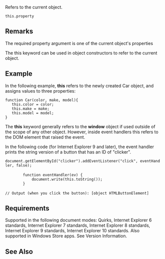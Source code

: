 Refers to the current object.

 this.property

==Remarks==
The required property argument is one of the current object's properties

The this keyword can be used in object constructors to refer to the current object.


==Example==
In the following example, '''this''' refers to the newly created Car object, and assigns values to three properties:

 function Car(color, make, model){
    this.color = color;
    this.make = make;
    this.model = model;
 }
The '''this''' keyword generally refers to the '''window''' object if used outside of the scope of any other object. However, inside event handlers this refers to the DOM element that raised the event.

In the following code (for Internet Explorer 9 and later), the event handler prints the string version of a button that has an ID of "clicker".

 document.getElementById("clicker").addEventListener("click", eventHandler, false);
 
         function eventHandler(ev) {
             document.write(this.toString());
         }
 
 // Output (when you click the button): [object HTMLButtonElement]

==Requirements==
Supported in the following document modes: Quirks, Internet Explorer 6 standards, Internet Explorer 7 standards, Internet Explorer 8 standards, Internet Explorer 9 standards, Internet Explorer 10 standards. Also supported in Windows Store apps. See Version Information.


==See Also==

              

